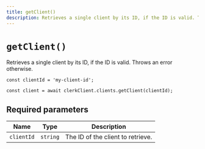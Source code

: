 ```yaml
---
title: getClient()
description: Retrieves a single client by its ID, if the ID is valid. Throws an error otherwise.
---
```


# `getClient()`

Retrieves a single client by its ID, if the ID is valid. Throws an error otherwise.

```tsx
const clientId = 'my-client-id';

const client = await clerkClient.clients.getClient(clientId);
```

## Required parameters

| Name | Type | Description |
| --- | --- | --- |
| `clientId` | `string` | The ID of the client to retrieve. |
